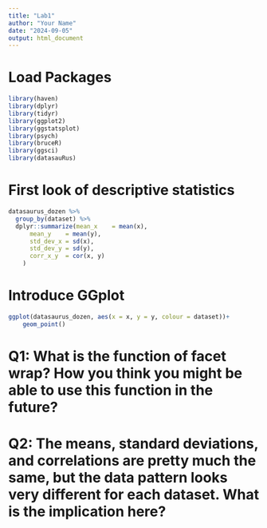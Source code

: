 ---
title: "Lab1"
author: "Your Name"
date: "2024-09-05"
output: html_document
---
# Load Packages
```{r}

library(haven)
library(dplyr)
library(tidyr)
library(ggplot2)
library(ggstatsplot)
library(psych)
library(bruceR)
library(ggsci)
library(datasauRus)

```

# First look of descriptive statistics 
```{r}

datasaurus_dozen %>% 
  group_by(dataset) %>%
  dplyr::summarize(mean_x    = mean(x),
      mean_y    = mean(y),
      std_dev_x = sd(x),
      std_dev_y = sd(y),
      corr_x_y  = cor(x, y)
    )


```

# Introduce GGplot
```{r}

ggplot(datasaurus_dozen, aes(x = x, y = y, colour = dataset))+
    geom_point()


```


# Q1: What is the function of facet wrap? How you think you might be able to use this function in the future?




# Q2: The means, standard deviations, and correlations are pretty much the same, but the data pattern looks very different for each dataset. What is the implication here? 